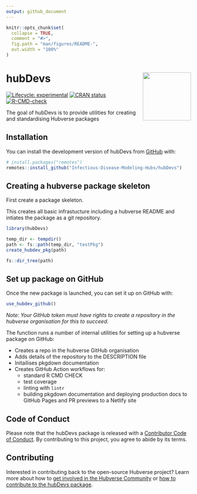 ```yaml
---
output: github_document
---
```


<!-- README.md is generated from README.Rmd. Please edit that file -->

```r
knitr::opts_chunk$set(
  collapse = TRUE,
  comment = "#>",
  fig.path = "man/figures/README-",
  out.width = "100%"
)
```


# hubDevs <img src="man/figures/logo.png" align="right" height="131" alt="" />

<!-- badges: start -->
[![Lifecycle: experimental](https://img.shields.io/badge/lifecycle-experimental-orange.svg)](https://lifecycle.r-lib.org/articles/stages.html#experimental)
[![CRAN status](https://www.r-pkg.org/badges/version/hubDevs)](https://CRAN.R-project.org/package=hubDevs)
[![R-CMD-check](https://github.com/Infectious-Disease-Modeling-Hubs/hubDevs/actions/workflows/R-CMD-check.yaml/badge.svg)](https://github.com/Infectious-Disease-Modeling-Hubs/hubDevs/actions/workflows/R-CMD-check.yaml)
<!-- badges: end -->

The goal of hubDevs is to provide utilities for creating and standardising Hubverse packages

## Installation

You can install the development version of hubDevs from [GitHub](https://github.com/) with:

``` r
# install.packages("remotes")
remotes::install_github("Infectious-Disease-Modeling-Hubs/hubDevs")
```

## Creating a hubverse package skeleton

First create a package skeleton.

This creates all basic infrastucture including a hubverse README and intiates the package as a git repository.

```r
library(hubDevs)

temp_dir <- tempdir()
path <- fs::path(temp_dir, "testPkg")
create_hubdev_pkg(path)
```


```r
fs::dir_tree(path)
```


## Set up package on GitHub

Once the new package is launched, you can set it up on GitHub with:


```r
use_hubdev_github()
```

_Note: Your GitHub token must have rights to create a repository in the hubverse organisation for this to succeed._

The function runs a number of internal utilities for setting up a hubverse package on GitHub:

- Creates a repo in the hubverse GitHub organisation
- Adds details of the repository to the DESCRIPTION file
- Initailises pkgdown documentation
- Creates GitHub Action workflows for:
    - standard R CMD CHECK
    - test coverage
    - linting with `lintr`
    - building pkgdown documentation and deploying production docs to GitHub Pages
      and PR previews to a Netlify site

## Code of Conduct

Please note that the hubDevs package is released with a [Contributor Code of Conduct](.github/CODE_OF_CONDUCT.md). By contributing to this project, you agree to abide by its terms.


## Contributing

Interested in contributing back to the open-source Hubverse project?
Learn more about how to [get involved in the Hubverse Community](https://hubdocs.readthedocs.io/en/latest/overview/contribute.html) or [how to contribute to the hubDevs package](.github/CONTRIBUTING.md).
